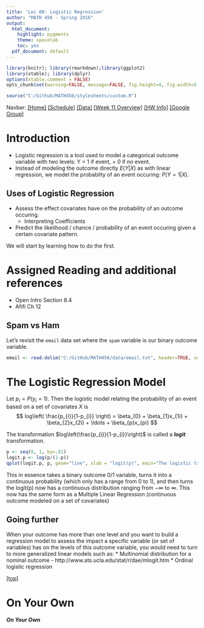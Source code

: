 ```yaml
---
title: 'Lec 08: Logistic Regression'
author: "MATH 456 - Spring 2016"
output:
  html_document:
    highlight: pygments
    theme: spacelab
    toc: yes
  pdf_document: default
---
```

```r
library(knitr); library(rmarkdown);library(ggplot2)
library(xtable); library(dplyr)
options(xtable.comment = FALSE)
opts_chunk$set(warning=FALSE, message=FALSE, fig.height=4, fig.width=5, fig.align='center') 
```

```r
source("C:/Github/MATH456/stylesheets/custom.R")
```

Navbar: [[Home]](../index.html) [[Schedule]](../Schedule.html) [[Data]](../data/Datasets.html) [[Week 11 Overview]](../wk11.html) [[HW Info]](../HW_Info.html)  [[Google Group]](https://groups.google.com/forum/#!forum/csuc_stat)


# Introduction

* Logistic regression is a tool used to model a categorical outcome variable with
  two levels: Y = 1 if event, = 0 if no event. 
* Instead of modeling the outcome directly $E(Y|X)$ as with linear regression, 
  we model the probabilty of an event occuring: $P(Y=1|X)$. 

## Uses of Logistic Regression
* Assess the effect covariates have on the probability of an outcome occuring. 
    - Interpreting Coefficients
* Predict the likelihood / chance / probability of an event occuring given a
  certain covariate pattern.  

We will start by learning how to do the first. 

# Assigned Reading and additional references

* Open Intro Section 8.4
* Afifi Ch 12


##  Spam vs Ham
Let's revisit the `email` data set where the `spam` variable is our binary
outcome variable.
```r
email <- read.delim("C:/GitHub/MATH456/data/email.txt", header=TRUE, sep="\t")
```
  

# The Logistic Regression Model
Let $p_{i} = P(y_{i}=1)$. Then the logistic model relating the probability of 
an event based on a set of covariates $X$ is
$$
log\left(
\frac{p_{i}}{1-p_{i}}
\right) = \beta_{0} + \beta_{1}x_{1i} + \beta_{2}x_{2i} + \ldots + \beta_{p}x_{pi}
$$

The transformation $log\left(\frac{p_{i}}{1-p_{i}}\right)$ is called a **_logit_** 
transformation. 

```r
p <- seq(0, 1, by=.01)
logit.p <- log(p/(1-p))
qplot(logit.p, p, geom="line", xlab = "logit(p)", main="The logistic transformation")
```

This in essence takes a binary outcome 0/1 variable, turns it into a continuous 
probability (which only has a range from 0 to 1), and then turns
the logit(p) now has a continuous distribution ranging from $-\infty$ to $\infty$. 
This now has the same form as a Multiple Linear Regression (continuous outcome modeled
on a set of covariates)




## Going further
When your outcome has more than one level and you want to build a regression
model to assess the impact a specific variable (or set of variables) has on 
the levels of this outcome variable, you would need to turn to more
generalized linear models such as: 
* Multinomial distribution for a nominal outcome
    - http://www.ats.ucla.edu/stat/r/dae/mlogit.htm
* Ordinal logistic regression


[[top]](lec08_LogisticRegression.html)

# On Your Own

##### On Your Own

    
    
    
